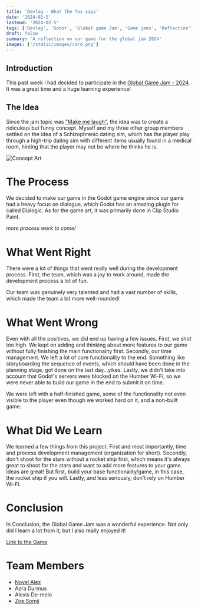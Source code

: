 ```yaml
---
title: 'Devlog - What the fox says'
date: '2024-02-5'
lastmod: '2024-02-5'
tags: ['Devlog', 'Godot', 'Global game Jam', 'Game jams', 'Reflection']
draft: false
summary: 'A reflection on our game for the global jam 2024'
images: ['/static/images/card.png']
---
```


## Introduction

This past week I had decided to participate in the [Global Game Jam - 2024](https://globalgamejam.org/). It was a great time and a huge learning experience!

## The Idea

Since the jam topic was ["Make me laugh"](https://www.youtube.com/watch?v=_xPgv9ZAQSo), the idea was to create a ridiculous but funny concept. Myself and my three other group members settled on the idea of a Schizophrenic dating sim, which has the player play through a high-trip dating sim with different items usually found in a medical room, hinting that the player may not be where he thinks he is.

![Concept Art](/static/images/concept_art_ggj2024.jpg)

# The Process

We decided to make our game in the Godot game engine since our game had a heavy focus on dialogue, which Godot has an amazing plugin for called Dialogic. As for the game art, it was primarily done in Clip Studio Paint.

*more process work to come!*

# What Went Right

There were a lot of things that went really well during the development process. First, the team, which was a joy to work around, made the development process a lot of fun.

Our team was genuinely very talented and had a vast number of skills, which made the team a lot more well-rounded!

# What Went Wrong

Even with all the positives, we did end up having a few issues. First, we shot too high. We kept on adding and thinking about more features to our game without fully finishing the main functionality first. Secondly, our time management. We left a lot of core functionality to the end. Something like storyboarding the sequence of events, which should have been done in the planning stage, got done on the last day...yikes. Lastly, we didn't take into account that Godot's servers were blocked on the Humber Wi-Fi, so we were never able to build our game in the end to submit it on time.

We were left with a half-finished game, some of the functionality not even visible to the player even though we worked hard on it, and a non-built game.

# What Did We Learn

We learned a few things from this project. First and most importantly, time and process development management (organization for short). Secondly, don't shoot for the stars without a rocket ship first, which means it's always great to shoot for the stars and want to add more features to your game. Ideas are great! But first, build your base functionality/game, in this case, the rocket ship if you will. Lastly, and less seriously, don't rely on Humber Wi-Fi.

# Conclusion

In Conclusion, the Global Game Jam was a wonderful experience. Not only did I learn a lot from it, but I also really enjoyed it!


[Link to the Game](https://zoeeechu.itch.io/what-the-fox-said)

# Team Members

- [Novel Alex](https://github.com/novelalex)
- Azra Durmus
- Alexis De-melo
- [Zoe Somji](https://github.com/zoeeechu)



